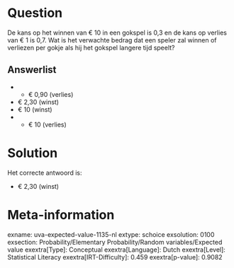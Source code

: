 Question
========

De kans op het winnen van € 10 in een gokspel is 0,3 en de kans op
verlies van € 1 is 0,7. Wat is het verwachte bedrag dat een speler zal
winnen of verliezen per gokje als hij het gokspel langere tijd speelt?

Answerlist
----------

* - € 0,90 (verlies)
* € 2,30 (winst)
* € 10 (winst)
* - € 10 (verlies)

Solution
========

Het correcte antwoord is: 

* € 2,30 (winst)

Meta-information
================
exname: uva-expected-value-1135-nl
extype: schoice
exsolution: 0100
exsection: Probability/Elementary Probability/Random variables/Expected value
exextra[Type]: Conceptual
exextra[Language]: Dutch
exextra[Level]: Statistical Literacy
exextra[IRT-Difficulty]: 0.459
exextra[p-value]: 0.9082
